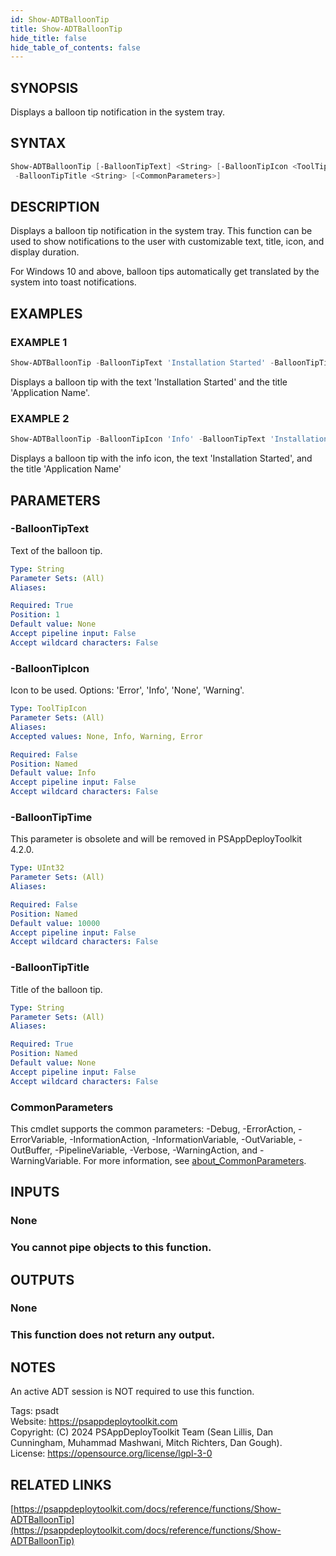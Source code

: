 ```yaml
---
id: Show-ADTBalloonTip
title: Show-ADTBalloonTip
hide_title: false
hide_table_of_contents: false
---
```


## SYNOPSIS

Displays a balloon tip notification in the system tray.

## SYNTAX

```powershell
Show-ADTBalloonTip [-BalloonTipText] <String> [-BalloonTipIcon <ToolTipIcon>] [-BalloonTipTime <UInt32>]
 -BalloonTipTitle <String> [<CommonParameters>]
```

## DESCRIPTION

Displays a balloon tip notification in the system tray.
This function can be used to show notifications to the user with customizable text, title, icon, and display duration.

For Windows 10 and above, balloon tips automatically get translated by the system into toast notifications.

## EXAMPLES

### EXAMPLE 1

```powershell
Show-ADTBalloonTip -BalloonTipText 'Installation Started' -BalloonTipTitle 'Application Name'
```

Displays a balloon tip with the text 'Installation Started' and the title 'Application Name'.

### EXAMPLE 2

```powershell
Show-ADTBalloonTip -BalloonTipIcon 'Info' -BalloonTipText 'Installation Started' -BalloonTipTitle 'Application Name'
```

Displays a balloon tip with the info icon, the text 'Installation Started', and the title 'Application Name'

## PARAMETERS

### -BalloonTipText

Text of the balloon tip.

```yaml
Type: String
Parameter Sets: (All)
Aliases:

Required: True
Position: 1
Default value: None
Accept pipeline input: False
Accept wildcard characters: False
```

### -BalloonTipIcon

Icon to be used.
Options: 'Error', 'Info', 'None', 'Warning'.

```yaml
Type: ToolTipIcon
Parameter Sets: (All)
Aliases:
Accepted values: None, Info, Warning, Error

Required: False
Position: Named
Default value: Info
Accept pipeline input: False
Accept wildcard characters: False
```

### -BalloonTipTime

This parameter is obsolete and will be removed in PSAppDeployToolkit 4.2.0.

```yaml
Type: UInt32
Parameter Sets: (All)
Aliases:

Required: False
Position: Named
Default value: 10000
Accept pipeline input: False
Accept wildcard characters: False
```

### -BalloonTipTitle

Title of the balloon tip.

```yaml
Type: String
Parameter Sets: (All)
Aliases:

Required: True
Position: Named
Default value: None
Accept pipeline input: False
Accept wildcard characters: False
```

### CommonParameters

This cmdlet supports the common parameters: -Debug, -ErrorAction, -ErrorVariable, -InformationAction, -InformationVariable, -OutVariable, -OutBuffer, -PipelineVariable, -Verbose, -WarningAction, and -WarningVariable. For more information, see [about_CommonParameters](http://go.microsoft.com/fwlink/?LinkID=113216).

## INPUTS

### None

### You cannot pipe objects to this function.
## OUTPUTS

### None

### This function does not return any output.
## NOTES
An active ADT session is NOT required to use this function.

Tags: psadt<br />
Website: https://psappdeploytoolkit.com<br />
Copyright: (C) 2024 PSAppDeployToolkit Team (Sean Lillis, Dan Cunningham, Muhammad Mashwani, Mitch Richters, Dan Gough).<br />
License: https://opensource.org/license/lgpl-3-0

## RELATED LINKS

[https://psappdeploytoolkit.com/docs/reference/functions/Show-ADTBalloonTip](https://psappdeploytoolkit.com/docs/reference/functions/Show-ADTBalloonTip)
